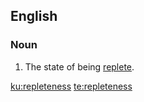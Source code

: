 ==English==

===Noun===
{{en-noun|-}}
# The state of being [[replete]].

[[ku:repleteness]]
[[te:repleteness]]